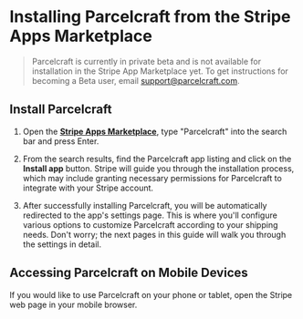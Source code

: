# Installing Parcelcraft from the Stripe Apps Marketplace

> Parcelcraft is currently in private beta and is not available for installation in the Stripe App Marketplace yet. To get instructions for becoming a Beta user, email [support@parcelcraft.com](mailto:support@parcelcraft.com). 

## Install Parcelcraft

1. Open the [**Stripe Apps Marketplace**](https://marketplace.stripe.com/), type "Parcelcraft" into the search bar and press Enter. 

2. From the search results, find the Parcelcraft app listing and click on the **Install app** button. Stripe will guide you through the installation process, which may include granting necessary permissions for Parcelcraft to integrate with your Stripe account.

3. After successfully installing Parcelcraft, you will be automatically redirected to the app's settings page. This is where you'll configure various options to customize Parcelcraft according to your shipping needs. Don't worry; the next pages in this guide will walk you through the settings in detail.

## Accessing Parcelcraft on Mobile Devices

If you would like to use Parcelcraft on your phone or tablet, open the Stripe web page in your mobile browser.


